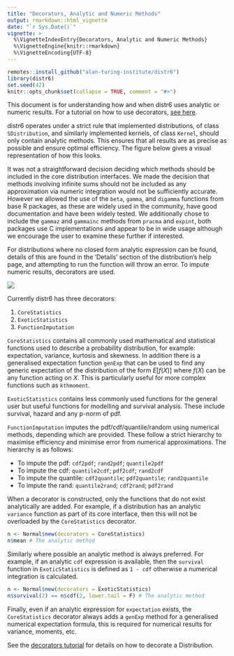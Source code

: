 ```yaml
---
title: "Decorators, Analytic and Numeric Methods"
output: rmarkdown::html_vignette
date: "`r Sys.Date()`"
vignette: >
  %\VignetteIndexEntry{Decorators, Analytic and Numeric Methods}
  %\VignetteEngine{knitr::rmarkdown}
  %\VignetteEncoding{UTF-8}
---
```


```r
remotes::install_github("alan-turing-institute/distr6")
library(distr6)
set.seed(42)
knitr::opts_chunk$set(collapse = TRUE, comment = "#>")
```

This document is for understanding how and when distr6 uses analytic or numeric results. For a tutorial on how to use decorators, [see here](https://alan-turing-institute.github.io/distr6/articles/webs/decorators.html).

distr6 operates under a strict rule that implemented distributions, of class `SDistribution`, and similarly implemented kernels, of class `Kernel`, should only contain analytic methods. This ensures that all results are as precise as possible and ensure optimal efficiency. The figure below gives a visual representation of how this looks. 

It was not a straightforward decision deciding which methods should be included in the core distribution interfaces. We made the decision that methods involving infinite sums should not be included as any approximation via numeric integration would not be sufficiently accurate. However we allowed the use of the `beta`, `gamma`, and `digamma` functions from base R packages, as these are widely used in the community, have good documentation and have been widely tested. We additionally chose to include the `gammaz` and `gammainc` methods from `pracma` and `expint`, both packages use C implementations and appear to be in wide usage although we encourage the user to examine these further if interested.

For distributions where no closed form analytic expression can be found, details of this are found in the 'Details' section of the distribution's help page, and attempting to run the function will throw an error. To impute numeric results, decorators are used.


![](decorators.png)


Currently distr6 has three decorators:

1. `CoreStatistics`
2. `ExoticStatistics`
3. `FunctionImputation`

`CoreStatistics` contains all commonly used mathematical and statistical functions used to describe a probability distribution, for example: expectation, variance, kurtosis and skewness. In addition there is a generalised expectation function `genExp` that can be used to find any generic expectation of the distribution of the form $E[f(X)]$ where $f(X)$ can be any function acting on $X$. This is particularly useful for more complex functions such as `kthmoment`.

`ExoticStatistics` contains less commonly used functions for the general user but useful functions for modelling and survival analysis. These include survival, hazard and any p-norm of pdf.

`FunctionImputation` imputes the pdf/cdf/quantile/random using numerical methods, depending which are provided. These follow a strict hierarchy to maximise efficiency and minimise error from numerical approximations. The hierarchy is as follows:

* To impute the pdf: `cdf2pdf`; `rand2pdf`; `quantile2pdf`
* To impute the cdf: `quantile2cdf`; `pdf2cdf`; `rand2cdf`
* To impute the quantile: `cdf2quantile`; `pdf2quantile`; `rand2quantile`
* To impute the rand: `quantile2rand`; `cdf2rand`; `pdf2rand`

When a decorator is constructed, only the functions that do not exist analytically are added. For example, if a distribution has an analytic `variance` function as part of its core interface, then this will not be overloaded by the `CoreStatistics` decorator.

```r
n <- Normal$new(decorators = CoreStatistics)
n$mean # The analytic method
```

Similarly where possible an analytic method is always preferred. For example, if an analytic `cdf` expression is available, then the `survival` function in `ExoticStatistics` is defined as `1 - cdf` otherwise a numerical integration is calculated.

```r
n <- Normal$new(decorators = ExoticStatistics)
n$survival(2) == n$cdf(2, lower.tail = F) # The analytic method
```

Finally, even if an analytic expression for `expectation` exists, the `CoreStatistics` decorator always adds a `genExp` method for a generalised numerical expectation formula, this is required for numerical results for variance, moments, etc.



See the [decorators tutorial](https://alan-turing-institute.github.io/distr6/articles/webs/decorators.html) for details on how to decorate a Distribution.




